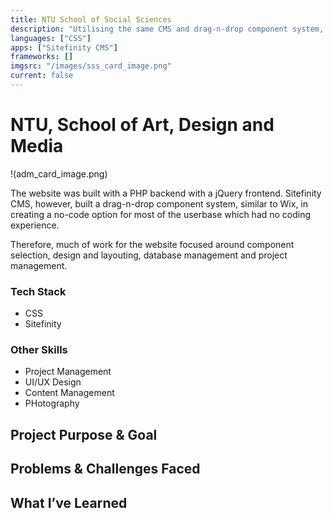```yaml
---
title: NTU School of Social Sciences
description: "Utilising the same CMS and drag-n-drop component system, I built a website frontend that focused on a more cleaner and organised layout. As the school was a lot larger than NTU ADM, there were also necessary backend content management."
languages: ["CSS"]
apps: ["Sitefinity CMS"]
frameworks: []
imgsrc: "/images/sss_card_image.png"
current: false
---
```


# NTU, School of Art, Design and Media

!(adm_card_image.png)

The website was built with a PHP backend with a jQuery frontend. Sitefinity CMS, however, built a drag-n-drop component system, similar to Wix, in creating a no-code option for most of the userbase which had no coding experience.

Therefore, much of work for the website focused around component selection, design and layouting, database management and project management.

### Tech Stack

- CSS
- Sitefinity

### Other Skills

- Project Management
- UI/UX Design
- Content Management
- PHotography

## Project Purpose & Goal

## Problems & Challenges Faced

## What I’ve Learned
